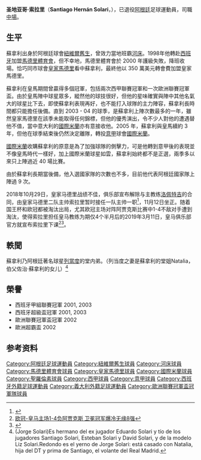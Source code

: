 {{noteta
|G1=laliga
|G2=Football
|G3=南美球會
|1=zh-hans:索拉里;zh-hk:蘇拿利;zh-tw:索拉里;
|2=zh-hans:亚特兰特;zh-hk:阿蘭特;zh-tw:阿特蘭特;
|3=zh-hans:雷东多;zh-hk:列當度;zh-tw:雷東多;
}}
{{Football player infobox 
| playername = 圣地亚哥·索拉里<br />''Santiago Solari''
| image    = [[File:Football_against_poverty_2014_-_Santiago_Solari.jpg|220px]]
| fullname = Santiago Hernán Solari
| nickname = ''El Indiecito'' (小印第安人)<br />''El Principito''
| dateofbirth = {{birth date and age|1976|10|7}}
| cityofbirth = [[聖塔菲|聖塔菲]]
| countryofbirth = [[阿根廷|阿根廷]] 
| height = {{height|meter=1.85}}
| currentclub  = [[阿美利加足球俱樂部_(墨西哥)|CF阿美利加]] (主教練)
| position = [[左翼|左翼]] 
| clubnumber = 
| youthyears = 1994-94
| youthyears1 = 1994 | youthclubs1 = [[斯托克頓大學|斯托克頓大學]]
| youthyears2 = 1994–1995 | youthclubs2 = [[纽韦尔老男孩竞技俱乐部|纽韦尔老男孩]]
| youthyears3 = 1995–1996 | youthclubs3 = Renato Cesarini
| years1 = 1996–1998 | clubs1 = [[河床體育會|河床]] | caps1 = 67 | goals1 = 13
| years2 = 1999–2000 | clubs2 = [[马德里竞技俱乐部|马德里竞技]] | caps2 = 46 | goals2 = 7
| years3 = 2000–2005 | clubs3 = [[皇家马德里足球俱乐部|皇家马德里]] | caps3 = 131 | goals3 = 10
| years4 = 2005–2008 | clubs4 = [[国际米兰足球俱乐部|国际米兰]] | caps4 = 39 | goals4 = 4
| years5 = 2008–2009 | clubs5 = [[阿爾馬格羅聖羅倫素體育會|聖羅倫素]] | caps5 = 26 | goals5 = 4
| years6 = 2009–2010 | clubs6 = [[亚特兰特足球俱乐部|亚特兰特]] | caps6 = 33 | goals6 = 5
| years7 = 2010–2011 | clubs7 = [[佩那罗尔足球俱乐部|佩那罗尔]] | caps7 = 9 | goals7 = 0 | totalcaps = 351 | totalgoals = 43
| nationalyears1 = 1999–2004 | nationalteam1 = [[阿根廷國家足球隊|阿根廷]] | nationalcaps1 = 11 | nationalgoals1 = 1
| manageryears1 = 2013–2016 | managerclubs1 = 皇家马德里（青年队）
| manageryears2 = 2016–2018 | managerclubs2 = [[皇家马德里卡斯蒂利亚足球俱乐部|皇马B]]
| manageryears3 = 2018–2019 | managerclubs3 = [[皇家马德里足球俱乐部|皇家马德里]]
| manageryears4 = 2020– | managerclubs4 = [[阿美利加足球俱樂部_(墨西哥)|CF阿美利加]]
| pcupdate = 
| ntupdate = 
}}

'''圣地亚哥·索拉里'''（'''Santiago Hernán Solari'''，{{bd|1976年|10月7日|catidx=Solari, Santiago}}），已退役[[阿根廷|阿根廷]]足球運動員，司職[[中場|中場]]。

== 生平 ==
蘇拿利出身於阿根廷球會[[紐維爾舊生|紐維爾舊生]]，曾效力當地班霸[[河床足球俱樂部|河床]]。1998年他轉赴[[西班牙|西班牙]]加盟[[馬德里體育會|馬德里體育會]]，但不幸地，馬德里體育會於 2000 年護級失敗，降班收場。恰巧同市球會[[皇家馬德里|皇家馬德里]]看中蘇拿利，最終他以 350 萬美元轉會費加盟皇家馬德里。

蘇拿利在皇馬期間曾贏得多個冠軍，包括兩次西甲聯賽冠軍和一次歐洲聯賽冠軍盃。由於皇馬陣中球星眾多，縱然他的球技很好，但他的星味確實與陣中其他名氣大的球星比下去，即使蘇拿利表現再好，也不能打入球隊的主力陣容，蘇拿利長時間都只能擔任後備。直到 2003 - 04 的球季，是蘇拿利上陣次數最多的一年，雖然皇家馬德里在該季未能取得任何錦標，但他的優秀演出，令不少人對他的遭遇替他不值，當中意大利的[[國際米蘭|國際米蘭]]亦有意接收他。2005 年，蘇拿利與皇馬續約 3 年，但他在球季結束後仍然決定離隊，轉投[[意甲|意甲]]球會[[國際米蘭|國際米蘭]]。

[[國際米蘭|國際米蘭]]收購蘇拿利的原意是為了加強球隊的側擊力，可是他轉到意甲後的表現並不像皇馬時代一樣好，加上國際米蘭球星如雲，蘇拿利始終都不是正選，兩季多以來只上陣過近 40 場比賽。

由於蘇拿利長期當後備，他入選國家隊的次數也不多，目前他代表阿根廷國家隊上陣過 9 次。

2018年10月29日，皇家马德里战绩不佳，俱乐部宣布解除与主教练[[祖倫·盧柏迪古|洛佩特吉]]的合同，由皇家马德里二队主帅索拉里暂时接任一队主帅一职<ref>{{Cite web |url=http://sports.sina.com.cn/g/laliga/2018-10-31/doc-ifxeuwws9681300.shtml |title=关于皇马临时主帅索拉里 你应该知道的几件事 |accessdate=2018-11-02 |archive-date=2018-11-12 |archive-url=https://web.archive.org/web/20181112181637/http://sports.sina.com.cn/g/laliga/2018-10-31/doc-ifxeuwws9681300.shtml |dead-url=no }}</ref>，11月12日坐正。随着国王杯和欧冠都被淘汰出局，尤其欧冠主场对阵阿贾克斯比赛中1-4不敌对手遭到淘汰，使得索拉里担任皇马教练为期仅4个半月后的2019年3月11日，皇马俱乐部官方就宣布索拉里下课<ref>[http://sports.people.com.cn/n1/2019/0306/c22143-30959675.html 欧冠-皇马主场1-4负阿贾克斯 卫冕冠军爆冷无缘8强]</ref><ref>{{Cite web |url=http://sports.163.com/19/0312/01/EA1GS84200058781.html |title=皇马赛季第二次换帅!索拉里被解雇 齐达内二进宫 |access-date=2019-03-12 |archive-date=2019-12-28 |archive-url=https://web.archive.org/web/20191228085204/http://sports.163.com/19/0312/01/EA1GS84200058781.html }}</ref>。

== 軼聞 ==
蘇拿利乃阿根廷著名球星[[費蘭度·列當度|列當度]]的堂内弟。（列当度之妻是蘇拿利的堂姐Natalia，伯父佐治·蘇拿利的女儿）<ref>(Jorge Solari)Es hermano del ex jugador Eduardo Solari y tío de los jugadores Santiago Solari, Esteban Solari y David Solari, y de la modelo Liz Solari.Redondo es el yerno de Jorge Solari: está casado con Natalia, hija del DT y prima de Santiago, el volante del Real Madrid. </ref>

== 榮譽 ==
* 西班牙甲組聯賽冠軍 2001, 2003
* 西班牙超級盃冠軍 2001, 2003
* 歐洲聯賽冠軍盃冠軍 2002
* 歐洲超霸盃 2002

==参考资料==
{{Reflist}}

{{DEFAULTSORT:Solari, Santiago}}
[[Category:阿根廷足球運動員|Category:阿根廷足球運動員]]

[[Category:紐維爾舊生球員|Category:紐維爾舊生球員]]
[[Category:河床球員|Category:河床球員]]
[[Category:馬德里體育會球員|Category:馬德里體育會球員]]
[[Category:皇家馬德里球員|Category:皇家馬德里球員]]
[[Category:國際米蘭球員|Category:國際米蘭球員]]
[[Category:聖羅倫素球員|Category:聖羅倫素球員]]
[[Category:西甲球員|Category:西甲球員]]
[[Category:意甲球員|Category:意甲球員]]
[[Category:西班牙外籍足球運動員|Category:西班牙外籍足球運動員]]
[[Category:義大利外籍足球運動員|Category:義大利外籍足球運動員]]
[[Category:歐洲聯賽冠軍盃冠軍隊球員|Category:歐洲聯賽冠軍盃冠軍隊球員]]